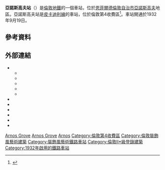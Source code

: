 {{TfL Translations}}
{{Infobox London station
| name            = 亞諾斯高夫<br />Arnos Grove
| symbol          = underground
| manager         = [[倫敦地鐵|倫敦地鐵]]
| locale          = [[亞諾斯高夫|亞諾斯高夫]]<ref name="HL" />
| borough         = [[恩菲爾德區|恩菲爾德區]]
| platforms       = 4
| tracks          = 3
| fare_zone       = 4

| image_name      = Arnos Grove underground station 16 November 2012.jpg
| caption         = 
| latitude        = {{decdeg|51|36|58.76|N|4}}
| longitude       = {{decdeg|00|08|00.73|W|4}}

| original        = [[倫敦電氣鐵路|倫敦電氣鐵路]]

<!--
| tubeexits03     = {{pad|1em}}3.235
| tubeexits04     = {{increase}} 3.46
| tubeexits05     = {{decrease}} 3.42
| tubeexits06     = {{increase}} 3.93
| tubeexits07     = {{increase}} 4.31
| tubeexits08     = {{decrease}} 4.25
| tubeexits09     = {{increase}} 4.31-->
| listing_grade   = II*<ref name="eh_1358981">{{cite web | url=http://list.english-heritage.org.uk/resultsingle.aspx?uid=1358981 | title=Arnos Grove Underground Station | work=The National Heritage List for England | publisher=[[English_Heritage|English Heritage]] | deadurl=no | archiveurl=https://web.archive.org/web/20121017160227/http://list.english-heritage.org.uk/resultsingle.aspx?uid=1358981 | archivedate=2012年10月17日 | accessdate=2016年3月1日 }}</ref>
| listing_start   = 19 February 1971<ref name="eh_1358981"/>
| listing_amended = 20 July 2011<ref name="eh_1358981"/>
| listing_entry   = 1358981
| listing_reference=<ref name="eh_1358981"/>
}}
'''亞諾斯高夫站'''（{{lang-en|Arnos Grove tube staton}}）是[[倫敦地鐵|倫敦地鐵]]的一個車站，位於[[恩菲爾德倫敦自治市|恩菲爾德倫敦自治市]][[亞諾斯高夫|亞諾斯高夫]]地區。亞諾斯高夫站是[[皮卡迪利線|皮卡迪利線]]的車站，位於倫敦第4收費區<ref>{{cite map/Standard Tube Map}}</ref>。車站開通於1932年9月19日。
{{擴充章節}}
==參考資料==
{{reflist}}

== 外部連結 ==
{{Commons category|Arnos Grove tube station}}
* {{cite web | url=http://www.ltmcollection.org/photos/results/results.html?IXsearch=arnos+grove | title=Arnos Grove | publisher=London Transport Museum | work=Photographic Archive | archiveurl=https://web.archive.org/web/20140126120601/http://www.ltmcollection.org/photos/results/results.html?IXsearch=arnos+grove | archivedate=2014年1月26日 | deadurl=yes | accessdate=2016年3月1日 }}
** {{ltmcollection|fh/i0000bfh.jpg|Architectural drawing showing elevation and cross-section of station}}
** {{ltmcollection|1v/i0000d1v.jpg|Station under construction, May 1932}}
** {{ltmcollection|77/998077.jpg|Station the day after opening, September 1932}}
** {{ltmcollection|c2/i00009c2.jpg|Trackside view of station, 1932}}
** {{ltmcollection|68/9920768.jpg|Passimeter ticket office, 1932}}
* {{cite web | url=http://www.architecture.com/LibraryDrawingsAndPhotographs/Exhibitionsandloans/VARIBAArchitecturePartnershipexhibitions/UndergroundJourneys/ChangingthefaceofLondonUnderground/ArnosGrovePlan.aspx | title=Plan and elevation of station | work=drawings | year=1931 | publisher=[[Royal_Institute_of_British_Architects|Royal Institute of British Architects]] | archiveurl=https://web.archive.org/web/20110707161602/http://www.architecture.com/LibraryDrawingsAndPhotographs/Exhibitionsandloans/VARIBAArchitecturePartnershipexhibitions/UndergroundJourneys/ChangingthefaceofLondonUnderground/ArnosGrovePlan.aspx | archivedate=2011年7月7日 | deadurl=yes | accessdate=2016年3月1日 }}
* {{cite web | url=http://www.charlesholden.com/html/charlesholden_gallery_pages/ArnosGrove_1.htm | publisher=CharlesHolden.com | title=Early image of Arnos Grove tube station | archiveurl=https://web.archive.org/web/20031123074813/http://www.charlesholden.com/html/charlesholden_gallery_pages/ArnosGrove_1.htm | archivedate=2003年11月23日 | deadurl=yes | accessdate=2016年3月1日 }}
* {{cite web | url=http://www.enfield.gov.uk/Leisure%20&%20Culture/local%20history/Southgate%20A%20History.htm | title=History of Arnos Grove and Southgate | publisher=Borough of Enfield | archiveurl=https://web.archive.org/web/20050526081641/http://www.enfield.gov.uk/Leisure%20%26%20Culture/local%20history/Southgate%20A%20History.htm | archivedate=2005年5月26日 | deadurl=yes | accessdate=2017年11月18日 }}
* {{cite web | url=http://arts.guardian.co.uk/greatbuildings/ | publisher=[[The_Guardian|The Guardian]] | title=Great Modern Buildings Series | work= | archiveurl=https://web.archive.org/web/20071121074807/http://arts.guardian.co.uk/greatbuildings/ | archivedate=2007年11月21日 | deadurl=no | accessdate=2016年3月1日 }}
* {{cite web | url=https://3dwarehouse.sketchup.com/model.html?redirect=1&mid=3f11db16adb4efeb67ba32180c650172 | title=Arnos Grove 3D model for Google Earth | publisher=Google Sketchup | accessdate=13 May 2015 | archive-url=https://web.archive.org/web/20150402152739/https://3dwarehouse.sketchup.com/model.html?redirect=1&mid=3f11db16adb4efeb67ba32180c650172 | archive-date=2015-04-02 | dead-url=yes }}
* {{cite web | url=http://www.arnosgrownpicc.com/ | title=Garden created by green-fingered drivers | work= | publisher=arnos grow'n'picc club | archiveurl=https://web.archive.org/web/20120402203448/http://www.arnosgrownpicc.com/ | archivedate=2012年4月2日 | deadurl=yes | accessdate=2016年3月1日 }}

{{倫敦地鐵皮卡迪利線}}

[[Category:皮卡迪利線車站|Arnos Grove]]
[[Category:恩菲爾德區鐵路車站|Arnos Grove]]
[[Category:倫敦通宵地鐵車站|Arnos]]
[[Category:倫敦第4收費區|Category:倫敦第4收費區]]
[[Category:倫敦裝飾風藝術建築|Category:倫敦裝飾風藝術建築]]
[[Category:裝飾風藝術鐵路車站|Category:裝飾風藝術鐵路車站]]
[[Category:倫敦II*級登錄建築|Category:倫敦II*級登錄建築]]
[[Category:1932年啟用的鐵路車站|Category:1932年啟用的鐵路車站]]